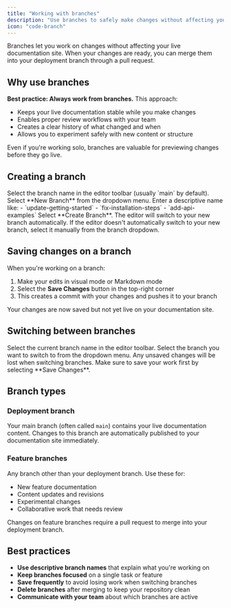```yaml
---
title: "Working with branches"
description: "Use branches to safely make changes without affecting your live documentation"
icon: "code-branch"
---
```


Branches let you work on changes without affecting your live documentation site. When your changes are ready, you can merge them into your deployment branch through a pull request.

## Why use branches

**Best practice: Always work from branches.** This approach:

- Keeps your live documentation stable while you make changes
- Enables proper review workflows with your team
- Creates a clear history of what changed and when
- Allows you to experiment safely with new content or structure

Even if you're working solo, branches are valuable for previewing changes before they go live.

## Creating a branch

<Steps>
  <Step title="Open the branch selector">
    Select the branch name in the editor toolbar (usually `main` by default).
  </Step>
  <Step title="Create new branch">
    Select **New Branch** from the dropdown menu.
  </Step>
  <Step title="Name your branch">
    Enter a descriptive name like:
    - `update-getting-started`
    - `fix-installation-steps`  
    - `add-api-examples`
  </Step>
  <Step title="Create and switch">
    Select **Create Branch**. The editor will switch to your new branch automatically.
  </Step>
</Steps>

<Note>
  If the editor doesn't automatically switch to your new branch, select it manually from the branch dropdown.
</Note>

## Saving changes on a branch

When you're working on a branch:

1. Make your edits in visual mode or Markdown mode
2. Select the **Save Changes** button in the top-right corner
3. This creates a commit with your changes and pushes it to your branch

Your changes are now saved but not yet live on your documentation site.

## Switching between branches

<Steps>
  <Step title="Open branch selector">
    Select the current branch name in the editor toolbar.
  </Step>
  <Step title="Choose target branch">
    Select the branch you want to switch to from the dropdown menu.
  </Step>
</Steps>

<Tip>
  Any unsaved changes will be lost when switching branches. Make sure to save your work first by selecting **Save Changes**.
</Tip>

## Branch types

### Deployment branch
Your main branch (often called `main`) contains your live documentation content. Changes to this branch are automatically published to your documentation site immediately.

### Feature branches
Any branch other than your deployment branch. Use these for:
- New feature documentation
- Content updates and revisions  
- Experimental changes
- Collaborative work that needs review

Changes on feature branches require a pull request to merge into your deployment branch.

## Best practices

- **Use descriptive branch names** that explain what you're working on
- **Keep branches focused** on a single task or feature
- **Save frequently** to avoid losing work when switching branches
- **Delete branches** after merging to keep your repository clean
- **Communicate with your team** about which branches are active